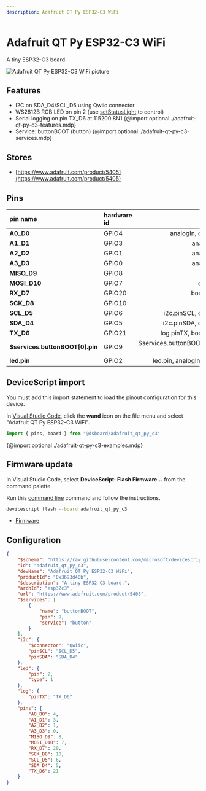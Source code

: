 ```yaml
---
description: Adafruit QT Py ESP32-C3 WiFi
---
```

# Adafruit QT Py ESP32-C3 WiFi


A tiny ESP32-C3 board.


![Adafruit QT Py ESP32-C3 WiFi picture](https://microsoft.github.io/jacdac-docs/images/devices/adafruit/qtpyesp32c3wifidevboardv10.catalog.jpg)

## Features

-  I2C on SDA_D4/SCL_D5 using Qwiic connector
-  WS2812B RGB LED on pin 2  (use [setStatusLight](/developer/status-light) to control)
-  Serial logging on pin TX_D6 at 115200 8N1
{@import optional ./adafruit-qt-py-c3-features.mdp}
-  Service: buttonBOOT (button)
{@import optional ./adafruit-qt-py-c3-services.mdp}

## Stores

-  [https://www.adafruit.com/product/5405](https://www.adafruit.com/product/5405)

## Pins

| pin name | hardware id | features |
|:---------|:------------|---------:|
| **A0_D0** |  GPIO4 |  analogIn,  debug,  io |
| **A1_D1** |  GPIO3 |  analogIn,  io |
| **A2_D2** |  GPIO1 |  analogIn,  io |
| **A3_D3** |  GPIO0 |  analogIn,  io |
| **MISO_D9** |  GPIO8 |  boot,  io |
| **MOSI_D10** |  GPIO7 |  debug,  io |
| **RX_D7** |  GPIO20 |  bootUart,  io |
| **SCK_D8** |  GPIO10 |  io |
| **SCL_D5** |  GPIO6 |  i2c.pinSCL,  debug,  io |
| **SDA_D4** |  GPIO5 |  i2c.pinSDA,  debug,  io |
| **TX_D6** |  GPIO21 |  log.pinTX,  bootUart,  io |
| **$services.buttonBOOT[0].pin** |  GPIO9 |  $services.buttonBOOT[0].pin,  boot,  io |
| **led.pin** |  GPIO2 |  led.pin,  analogIn,  boot,  io |



## DeviceScript import


You must add this import statement to load 
the pinout configuration for this device.

In [Visual Studio Code](/getting-started/vscode),
click the **wand** icon on the file menu and 
select "Adafruit QT Py ESP32-C3 WiFi".

```ts
import { pins, board } from "@dsboard/adafruit_qt_py_c3"
```

{@import optional ./adafruit-qt-py-c3-examples.mdp}

## Firmware update

In Visual Studio Code,
select **DeviceScript: Flash Firmware...** from the command palette.
        
Run this [command line](/api/cli) command and follow the instructions.

```bash
devicescript flash --board adafruit_qt_py_c3
```


- [Firmware](https://github.com/microsoft/devicescript-esp32/releases/latest/download/devicescript-esp32c3-adafruit_qt_py_c3-0x0.bin)

## Configuration

```json title="adafruit_qt_py_c3.json"
{
    "$schema": "https://raw.githubusercontent.com/microsoft/devicescript-esp32/main/boards/esp32deviceconfig.schema.json",
    "id": "adafruit_qt_py_c3",
    "devName": "Adafruit QT Py ESP32-C3 WiFi",
    "productId": "0x3693d40b",
    "$description": "A tiny ESP32-C3 board.",
    "archId": "esp32c3",
    "url": "https://www.adafruit.com/product/5405",
    "$services": [
        {
            "name": "buttonBOOT",
            "pin": 9,
            "service": "button"
        }
    ],
    "i2c": {
        "$connector": "Qwiic",
        "pinSCL": "SCL_D5",
        "pinSDA": "SDA_D4"
    },
    "led": {
        "pin": 2,
        "type": 1
    },
    "log": {
        "pinTX": "TX_D6"
    },
    "pins": {
        "A0_D0": 4,
        "A1_D1": 3,
        "A2_D2": 1,
        "A3_D3": 0,
        "MISO_D9": 8,
        "MOSI_D10": 7,
        "RX_D7": 20,
        "SCK_D8": 10,
        "SCL_D5": 6,
        "SDA_D4": 5,
        "TX_D6": 21
    }
}
```
